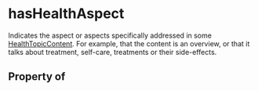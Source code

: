 # hasHealthAspect

Indicates the aspect or aspects specifically addressed in some <a class="localLink" href="/HealthTopicContent">HealthTopicContent</a>. For example, that the content is an overview, or that it talks about treatment, self-care, treatments or their side-effects.

## Property of




